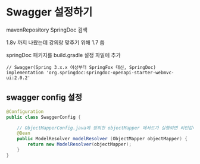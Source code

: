 
# Swagger 설정하기

mavenRepository SpringDoc 검색

1.8v 까지 나왔는데 강의랑 맞추기 위해 1.7 씀

springDoc 패키지를 build.gradle 설정 파일에 추가

```text
// Swagger(Spring 3.x.x 이상부터 SpringFox 대신, SpringDoc)
implementation 'org.springdoc:springdoc-openapi-starter-webmvc-ui:2.0.2'
```

## swagger config 설정

```java
@Configuration
public class SwaggerConfig {

    // ObjectMapperConfig.java에 정의한 objectMapper 메서드가 실행되면 리턴값이 요기 파라메터(objectMapper)로 주어짐
    @Bean
    public ModelResolver modelResolver (ObjectMapper objectMapper) {
        return new ModelResolver(objectMapper);
    }
}
```
